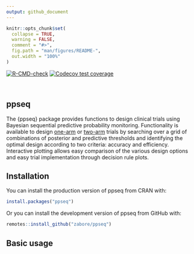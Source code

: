 ```yaml
---
output: github_document
---
```


<!-- README.md is generated from README.Rmd. Please edit that file -->

```r
knitr::opts_chunk$set(
  collapse = TRUE,
  warning = FALSE,
  comment = "#>",
  fig.path = "man/figures/README-",
  out.width = "100%"
)
```

<!-- badges: start -->
[![R-CMD-check](https://github.com/zabore/ppseq/workflows/R-CMD-check/badge.svg)](https://github.com/zabore/ppseq/actions)
[![Codecov test coverage](https://codecov.io/gh/zabore/ppseq/branch/main/graph/badge.svg)](https://codecov.io/gh/zabore/ppseq?branch=main)
<!-- badges: end -->

<br>

## ppseq

The {ppseq} package provides functions to design clinical trials using Bayesian sequential predictive probability monitoring. Functionality is available to design [one-arm](https://www.emilyzabor.com/ppseq/articles/one_sample_expansion.html) or [two-arm](https://www.emilyzabor.com/ppseq/articles/two_sample_randomized.html) trials by searching over a grid of combinations of posterior and predictive thresholds and identifying the optimal design according to two criteria: accuracy and efficiency. Interactive plotting allows easy comparison of the various design options and easy trial implementation through decision rule plots.


## Installation


You can install the production version of ppseq from CRAN with:

```r
install.packages("ppseq")
```


Or you can install the development version of ppseq from GitHub with:

```r
remotes::install_github("zabore/ppseq")
```


## Basic usage
